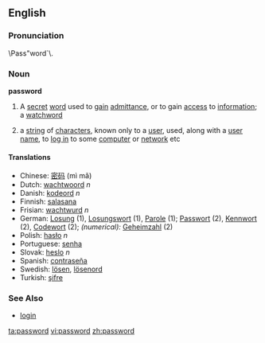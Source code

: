 ==English==
===Pronunciation===
\Pass"word`\.

===Noun===
{{wikipedia}}
'''password'''
# A [[secret]] [[word]] used to [[gain]] [[admittance]], or to gain [[access]] to [[information]]; a [[watchword]]
#{{computing}} a [[string]] of [[character]]s, known only to a [[user]], used, along with a [[user name]], to [[log in]] to some [[computer]] or [[network]] etc

====Translations====
*Chinese: [[密码]] (mì mǎ)
*Dutch: [[wachtwoord]] ''n''
*Danish: [[kodeord]] ''n''
*Finnish: [[salasana]]
*Frisian: [[wachtwurd]] ''n''
*German: [[Losung]] {{f}} (1), [[Losungswort]] {{n}} (1), [[Parole]] {{f}} (1); [[Passwort]] {{n}} (2), [[Kennwort]] {{n}} (2), [[Codewort]] {{n}} (2); ''(numerical):'' [[Geheimzahl]] {{f}} (2)
*Polish: [[hasło]] ''n''
*Portuguese: [[senha]]
*Slovak: [[heslo]] ''n''
*Spanish: [[contraseña]]
*Swedish: [[lösen]], [[lösenord]]
*Turkish: [[şifre]]

===See Also===
* [[login]]

[[ta:password]]
[[vi:password]]
[[zh:password]]